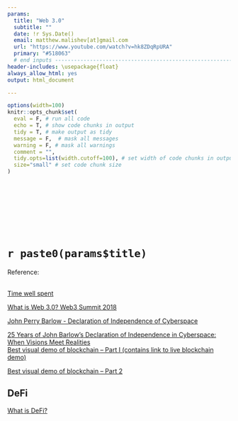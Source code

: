 ```yaml
---
params:
  title: "Web 3.0"                
  subtitle: ""
  date: !r Sys.Date()
  email: matthew.malishev[at]gmail.com
  url: "https://www.youtube.com/watch?v=hk8ZDqRpURA"  
  primary: "#518063"  
  # end inputs ---------------------------------------------------------------
header-includes: \usepackage{float}
always_allow_html: yes
output: html_document

---
```


```r
options(width=100)
knitr::opts_chunk$set(
  eval = F, # run all code
  echo = T, # show code chunks in output 
  tidy = T, # make output as tidy
  message = F,  # mask all messages
  warning = F, # mask all warnings 
  comment = "",
  tidy.opts=list(width.cutoff=100), # set width of code chunks in output
  size="small" # set code chunk size
)
```

<!-- end yaml  -------------------------------------------------- -->

\  

\  

\  

\  


# `r paste0(params$title)`        
Reference: [](`r params$url`)      
\  

<!-- ____________________________________________________________________________ -->
<!-- start body -->  

[Time well spent]()      

[What is Web 3.0? Web3 Summit 2018](https://www.youtube.com/watch?v=l44z35vabvA)      

[John Perry Barlow - Declaration of Independence of Cyberspace](https://www.eff.org/cyberspace-independence)    

[25 Years of John Barlow’s Declaration of Independence in Cyberspace: When Visions Meet Realities](https://circleid.com/posts/20210206-25-years-of-john-barlows-declaration-of-independence-in-cyberspace/)      
[Best visual demo of blockchain -- Part I (contains link to live blockchain demo)](https://www.youtube.com/watch?v=_160oMzblY8)  

[Best visual demo of blockchain -- Part 2](https://www.youtube.com/watch?v=xIDL_akeras)  

## DeFi  

[What is DeFi?](https://www.youtube.com/watch?v=17QRFlml4pA)  


